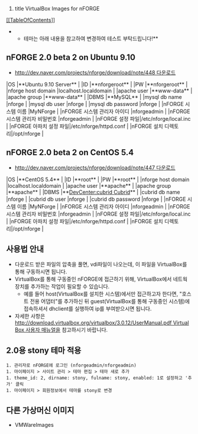 #title VirtualBox Images for nFORGE

[[[[TableOfContents]]]]

**테마는 아래 내용을 참고하여 변경하여 테스트 부탁드립니다!**

== nFORGE 2.0 beta 2 on Ubuntu 9.10 ==
* [[http://dev.naver.com/projects/nforge/download/note/448 다운로드]]
|OS |**Ubuntu 9.10 Server** |
|ID |**nforgeroot** |
|PW |**nforgeroot** |
|nforge host domain |localhost.localdomain |
|apache user |**www-data** |
|apache group |**www-data** |
|DBMS |**MySQL** |
|mysql db name |nforge |
|mysql db user |nforge |
|mysql db password |nforge |
|nFORGE 시스템 이름 |MyNForge |
|nFORGE 시스템 관리자 아이디 |nforgeadmin |
|nFORGE 시스템 관리자 비밀번호 |nforgeadmin  |
|nFORGE 설정 파일|/etc/nforge/local.inc |
|nFORGE 아파치 설정 파일|/etc/nforge/httpd.conf |
|nFORGE 설치 디렉토리|/opt/nforge |

== nFORGE 2.0 beta 2 on CentOS 5.4 ==
* [[http://dev.naver.com/projects/nforge/download/note/447 다운로드]]
|OS |**CentOS 5.4** |
|ID |**root** |
|PW |**root** |
|nforge host domain |localhost.localdomain |
|apache user |**apache** |
|apache group |**apache** |
|DBMS |**[[DevCenter:cubrid Cubrid]]** |
|cubrid db name |nforge |
|cubrid db user |nforge |
|cubrid db password |nforge |
|nFORGE 시스템 이름 |MyNForge |
|nFORGE 시스템 관리자 아이디 |nforgeadmin |
|nFORGE 시스템 관리자 비밀번호 |nforgeadmin  |
|nFORGE 설정 파일|/etc/nforge/local.inc |
|nFORGE 아파치 설정 파일|/etc/nforge/httpd.conf |
|nFORGE 설치 디렉토리|/opt/nforge |

== 사용법 안내 ==
* 다운로드 받은 파일의 압축을 풀면, vdi파일이 나오는데, 이 파일을 VirtualBox를 통해 구동하시면 됩니다.
* VirtualBox를 통해 구동중인 nFORGE에 접근하기 위해, VirtualBox에서 네트웍 장치를 추가하는 작업이 필요할 수 있습니다. 
** 예를 들어 host(VirtualBox를 설치한 시스템)에서만 접근하고자 한다면, "호스트 전용 어댑터"를 추가하신 뒤 guest(VirtualBox를 통해 구동중인 시스템)에 접속하셔서 dhclient를 실행하여 ip를 부여받으시면 됩니다.
* 자세한 사항은 [[http://download.virtualbox.org/virtualbox/3.0.12/UserManual.pdf Virtual Box 사용자 매뉴얼]]을 참고하시기 바랍니다.

== 2.0용 stony 테마 적용 ==
 1. 관리자로 nFORGE에 로그인 (nforgeadmin/nforgeadmin)
 1. 마이페이지 > 사이트 관리 > 테마 편집 > 테마 새로 추가
 1. theme_id: 2, dirname: stony, fulname: stony, enabled: 1로 설정하고 '추가' 클릭
 1. 마이페이지 > 회원정보에서 테마를 stony로 변경

== 다른 가상머신 이미지 ==
* VMWareImages
